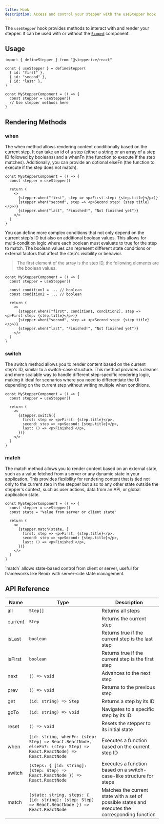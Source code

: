 ```yaml
---
title: Hook
description: Access and control your stepper with the useStepper hook
---
```


The `useStepper` hook provides methods to interact with and render your stepper. It can be used with or without the [`Scoped`](./scoped) component.

## Usage

```tsx
import { defineStepper } from "@stepperize/react"

const { useStepper } = defineStepper(
  { id: "first" },
  { id: "second" },
  { id: "last" },
)

const MyStepperComponent = () => {
  const stepper = useStepper()
  // Use stepper methods here
}
```

## Rendering Methods

### when

The when method allows rendering content conditionally based on the current step. 
It can take an id of a step (either a string or an array of a step ID followed by booleans) 
and a whenFn (the function to execute if the step matches). Additionally, you can provide 
an optional elseFn (the function to execute if the step does not match).

```tsx
const MyStepperComponent = () => {
  const stepper = useStepper()

  return (
    <>
      {stepper.when("first", step => <p>First step: {step.title}</p>)}
      {stepper.when("second", step => <p>Second step: {step.title}</p>)}
      {stepper.when("last", "Finished!", "Not finished yet")}
    </>
  )
}
```

You can define more complex conditions that not only depend on the current step's ID 
but also on additional boolean values. This allows for multi-condition logic where each 
boolean must evaluate to true for the step to match. The boolean values can represent 
different state conditions or external factors that affect the step's visibility or behavior.

> The first element of the array is the step ID, the following elements are the boolean values.

```tsx
const MyStepperComponent = () => {
  const stepper = useStepper()

  const condition1 = ... // boolean
  const condition2 = ... // boolean
  
  return (
    <>
      {stepper.when(["first", condition1, condition2], step => <p>First step: {step.title}</p>)}
      {stepper.when("second", step => <p>Second step: {step.title}</p>)}
      {stepper.when("last", "Finished!", "Not finished yet")}
    </>
  )
}
```

### switch

The switch method allows you to render content based on the current step's ID, 
similar to a switch-case structure. This method provides a cleaner and more scalable 
way to handle different step-specific rendering logic, making it ideal for scenarios 
where you need to differentiate the UI depending on the current step without writing 
multiple when conditions.

```tsx
const MyStepperComponent = () => {
  const stepper = useStepper()

  return (
    <>
      {stepper.switch({
        first: step => <p>First: {step.title}</p>,
        second: step => <p>Second: {step.title}</p>,
        last: () => <p>Finished!</p>,
      })}
    </>
  )
}
```

### match

The match method allows you to render content based on an external state, 
such as a value fetched from a server or any dynamic state in your application. 
This provides flexibility for rendering content that is tied not only to the 
current step in the stepper but also to any other state outside the stepper's 
context, such as user actions, data from an API, or global application state.

```tsx
const MyStepperComponent = () => {
  const stepper = useStepper()
  const state = "Value from server or client state"

  return (
    <>
      {stepper.match(state, {
        first: step => <p>First: {step.title}</p>,
        second: step => <p>Second: {step.title}</p>,
        last: () => <p>Finished!</p>,
      })}
    </>
  )
}
```

<Callout type="info">
`match` allows state-based control from client or server, useful for frameworks like Remix with server-side state management.
</Callout>

## API Reference

| Name | Type | Description |
| --- | --- | --- |
| all | `Step[]` | Returns all steps |
| current | `Step` | Returns the current step |
| isLast | `boolean` | Returns true if the current step is the last step |
| isFirst | `boolean` | Returns true if the current step is the first step |
| next | `() => void` | Advances to the next step |
| prev | `() => void` | Returns to the previous step |
| get | `(id: string) => Step` | Returns a step by its ID |
| goTo | `(id: string) => void` | Navigates to a specific step by its ID |
| reset | `() => void` | Resets the stepper to its initial state |
| when | `(id: string, whenFn: (step: Step) => React.ReactNode, elseFn?: (step: Step) => React.ReactNode) => React.ReactNode` | Executes a function based on the current step ID |
| switch | `(steps: { [id: string]: (step: Step) => React.ReactNode }) => React.ReactNode` | Executes a function based on a switch-case-like structure for steps |
| match | `(state: string, steps: { [id: string]: (step: Step) => React.ReactNode }) => React.ReactNode` | Matches the current state with a set of possible states and executes the corresponding function |
